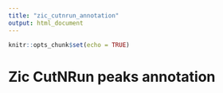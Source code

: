 ```yaml
---
title: "zic_cutnrun_annotation"
output: html_document
---
```


```r
knitr::opts_chunk$set(echo = TRUE)
```

# Zic CutNRun peaks annotation 

